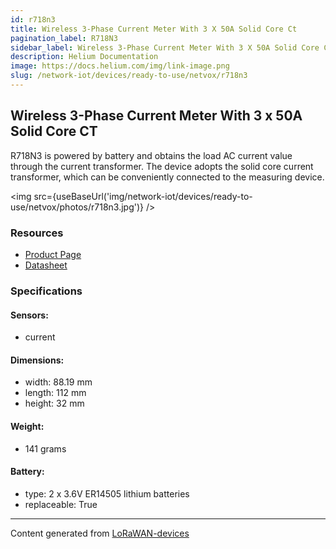 ```yaml
---
id: r718n3
title: Wireless 3-Phase Current Meter With 3 X 50A Solid Core Ct
pagination_label: R718N3
sidebar_label: Wireless 3-Phase Current Meter With 3 X 50A Solid Core Ct
description: Helium Documentation
image: https://docs.helium.com/img/link-image.png
slug: /network-iot/devices/ready-to-use/netvox/r718n3
---
```



<LegacyContentBanner />

## Wireless 3-Phase Current Meter With 3 x 50A Solid Core CT

R718N3 is powered by battery and obtains the load AC current value through the current transformer.
The device adopts the solid core current transformer, which can be conveniently connected to the
measuring device.

<img src={useBaseUrl('img/network-iot/devices/ready-to-use/netvox/photos/r718n3.jpg')} />

### Resources

- [Product Page](http://www.netvox.com.tw/product.asp?pro=R718N3)
- [Datasheet](http://www.netvox.com.tw/um/R718N3/R718N3datasheet.pdf)

### Specifications

#### Sensors:

- current

#### Dimensions:

- width: 88.19 mm
- length: 112 mm
- height: 32 mm

#### Weight:

- 141 grams

#### Battery:

- type: 2 x 3.6V ER14505 lithium batteries
- replaceable: True

---

Content generated from [LoRaWAN-devices](https://github.com/TheThingsNetwork/lorawan-devices)
